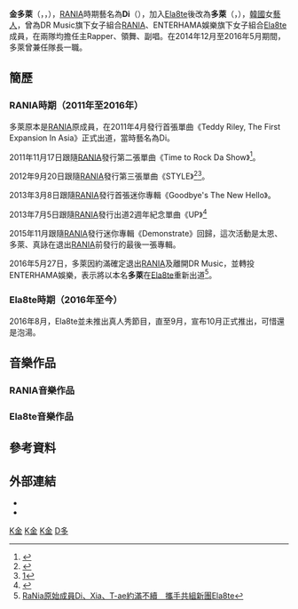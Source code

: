 {{藝人
| 姓名 = 多萊
| 類型 = 女藝人
| 圖片 = Di of Rania at the Multicultural Festival, Gyeonggi-do, September 2011.jpg
| 圖片尺寸 = 280px
| 圖片簡介 = 
| 本名 = 金多萊
| 羅馬拼音 = Kim Da Rae
| 外文名 = 김다래
| 英文名 = Darae
| 暱稱 = 多萊
| 國籍 = {{KOR}}
| 出生日期 = {{birth date and age|1991|10|18}}
| 出生地點 = {{KOR}}[[首爾特別市|首爾特別市]]
| 語言 = [[韓語|韓語]]、[[英語|英語]]、[[日語|日語]]、[[泰語|泰語]]
| 教育程度 = [[大慶大學|大慶大學]] 實用音樂系（在學）
| 宗教信仰 = 
| 職業 = [[歌手|歌手]]、[[舞者|舞者]]
| 配偶 =  
| 音樂類型 = [[韓語流行音樂|韓語流行音樂]]
| 出道地點 = {{KOR}}
| 出道日期 = [[RANIA|RANIA]]：2011年4月6日
| 出道作 = [[RANIA|RANIA]]：《Dr Feel Good》
| 代表作 = [[RANIA|RANIA]]：《Dr. Feel Good》<br>《Pop Pop Pop》<br>《STYLE》<br>《Just Go》
| 活躍年代 = 2010年至今
| 唱片公司 = [[LOEN娛樂|LOEN娛樂]]（2011年至2013年）<br>{{tsl|ko|다날엔터테인먼트|Danal娛樂}}（2015年）<br>ENTERHAMA娛樂（2016年）
| 經紀公司 = DR Music（2010年至2016年5月）<br>ENTERHAMA娛樂（2016年）
| 網站 = 
| 相關團體 = [[RANIA|RANIA]]<br>[[Ela8te|Ela8te]]
| module ={{Infobox name module
| title  = 本名
| hangul = 김다래
| hanja  = {{linktext|金|多|萊}}
| rr     = Gim Da Rae
| mr     = Kim Ta Rae
}}
}}
'''金多萊'''（{{kor|k='''김다래'''|rm='''Gim Da Rae'''}}，{{lang-en|'''Kim Da Rae'''}}，{{bd|1991年|10月18日}}），[[RANIA|RANIA]]時期藝名為'''Di'''（{{kor|k='''디'''|rm='''Di'''}}），加入[[Ela8te|Ela8te]]後改為'''多萊'''（{{kor|k='''다래'''|rm='''Da Rae'''}}，{{lang-en|'''Da Rae'''}}），[[韓國|韓國]]女[[藝人|藝人]]，曾為DR Music旗下女子組合[[RANIA|RANIA]]、ENTERHAMA娛樂旗下女子組合[[Ela8te|Ela8te]]成員，在兩隊均擔任主Rapper、領舞、副唱。在2014年12月至2016年5月期間，多萊曾兼任隊長一職。

== 簡歷 ==
=== RANIA時期（2011年至2016年） ===
多萊原本是[[RANIA|RANIA]]原成員，在2011年4月發行首張單曲《Teddy Riley, The First Expansion In Asia》正式出道，當時藝名為Di。

2011年11月17日跟隨[[RANIA|RANIA]]發行第二張單曲《Time to Rock Da Show》<ref>{{citeweb |url=http://www.allkpop.com/2011/10/rania-to-make-a-comeback-with-brave-brothers-this-year |title=Rania to make a comeback with Brave Brothers this year |publisher=Allkpop.com |date=23 October 2011 |accessdate=2012-06-29 |archive-date=2011-12-27 |archive-url=https://web.archive.org/web/20111227200018/http://www.allkpop.com/2011/10/rania-to-make-a-comeback-with-brave-brothers-this-year |dead-url=no }}</ref>。

2012年9月20日跟隨[[RANIA|RANIA]]發行第三張單曲《STYLE》<ref>{{Cite web |url=http://kpopn.com/2012/09/03/141555/ |title=RaNia 回歸延遲至九月中旬 |access-date=2017-02-03 |archive-url=https://web.archive.org/web/20160305074110/http://kpopn.com/2012/09/03/141555/ |archive-date=2016-03-05 |dead-url=yes }}</ref><ref>[http://www.allkpop.com/2012/09/yang-hyun-suk-revealed-to-be-the-producer-behind-ranias-comeback]</ref>。

2013年3月8日跟隨[[RANIA|RANIA]]發行首張迷你專輯《Goodbye's The New Hello》。

2013年7月5日跟隨[[RANIA|RANIA]]發行出道2週年紀念單曲《UP》<ref>{{Cite web |url=http://kpopn.com/2013/07/05/183513/ |title=RaNia 2週年特別單曲 UP |access-date=2017-02-03 |archive-url=https://web.archive.org/web/20160308043521/http://kpopn.com/2013/07/05/183513/ |archive-date=2016-03-08 |dead-url=yes }}</ref>

2015年11月跟隨[[RANIA|RANIA]]發行迷你專輯《Demonstrate》回歸，這次活動是太恩、多萊、真詠在退出[[RANIA|RANIA]]前發行的最後一張專輯。

2016年5月27日，多萊因約滿確定退出[[RANIA|RANIA]]及離開DR Music，並轉投ENTERHAMA娛樂，表示將以本名'''多萊'''在[[Ela8te|Ela8te]]重新出道<ref>[http://www.koreastardaily.com/tc/news/78901 RaNia原始成員Di、Xia、T-ae約滿不續　攜手共組新團Ela8te]</ref>。

=== Ela8te時期（2016年至今） ===
2016年8月，Ela8te並未推出真人秀節目，直至9月，宣布10月正式推出，可惜還是泡湯。

== 音樂作品 ==
=== RANIA音樂作品 ===
{{main|RANIA#音樂作品}}

=== Ela8te音樂作品 ===
{{main|Ela8te#音樂作品}}

== 參考資料 ==
{{reflist}}

== 外部連結 ==
*{{Twitter|rania_didid|多萊}}
*{{Instagram|daraeda|多萊}}

{{RANIA}}
[[Category:韓國女歌手|K金]]
[[Category:韓國流行音樂歌手|K金]]
[[Category:韓語流行音樂歌手|K金]]
[[Category:金姓|D多]]
